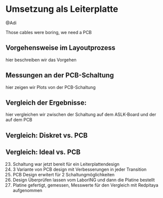 # Umsetzung als Leiterplatte

@Adi

Those cables were boring, we need a PCB

## Vorgehensweise im Layoutprozess
hier beschreiben wir das Vorgehen

## Messungen an der PCB-Schaltung
hier zeigen wir Plots von der PCB-Schaltung 

## Vergleich der Ergebnisse: 
hier vergleichen wir zwischen der Schaltung auf dem ASLK-Board und der auf dem PCB

## Vergleich: Diskret vs. PCB {.unnumbered}

## Vergleich: Ideal vs. PCB {.unnumbered}


23. Schaltung war jetzt bereit für ein Leiterplattendesign
24. 3 Variante von PCB design mit Verbesserungen in jeder Transition
25. PCB Design erwitert für 2 Schaltungmöglichkeiten
26. Design Überprüfen lassen vom LaborING und dann die Platine bestellt
27. Platine gefertigt, gemessen, Messwerte für den Vergleich mit Redpitaya aufgenommen